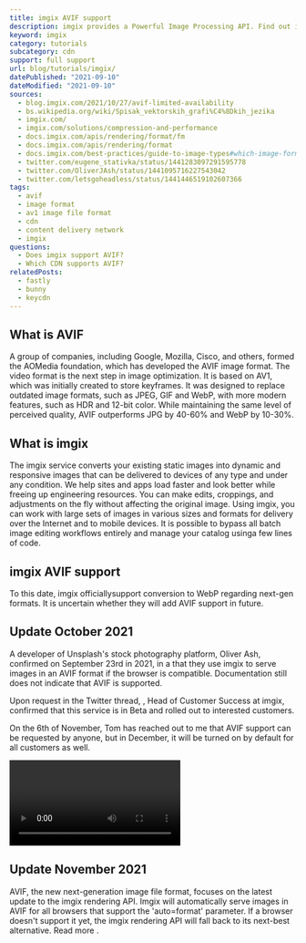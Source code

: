 ```yaml
---
title: imgix AVIF support
description: imgix provides a Powerful Image Processing API. Find out if you can use AVIF images in imgix.
keyword: imgix
category: tutorials
subcategory: cdn
support: full support
url: blog/tutorials/imgix/
datePublished: "2021-09-10"
dateModified: "2021-09-10"
sources:
  - blog.imgix.com/2021/10/27/avif-limited-availability
  - bs.wikipedia.org/wiki/Spisak_vektorskih_grafi%C4%8Dkih_jezika
  - imgix.com/
  - imgix.com/solutions/compression-and-performance
  - docs.imgix.com/apis/rendering/format/fm
  - docs.imgix.com/apis/rendering/format
  - docs.imgix.com/best-practices/guide-to-image-types#which-image-formats-can-be-served-with-imgix
  - twitter.com/eugene_stativka/status/1441283097291595778
  - twitter.com/OliverJAsh/status/1441095716227543042
  - twitter.com/letsgoheadless/status/1441446519102607366
tags:
  - avif
  - image format
  - av1 image file format
  - cdn
  - content delivery network
  - imgix
questions:
  - Does imgix support AVIF?
  - Which CDN supports AVIF?
relatedPosts:
  - fastly
  - bunny
  - keycdn
---
```


## What is AVIF

A group of companies, including Google, Mozilla, Cisco, and others, formed the AOMedia foundation, which has developed the AVIF image format. The video format is the next step in image optimization. It is based on AV1, which was initially created to store keyframes. It was designed to replace outdated image formats, such as JPEG, GIF and WebP, with more modern features, such as HDR and 12-bit color. While maintaining the same level of perceived quality, AVIF outperforms JPG by 40-60% and WebP by 10-30%.

## What is imgix

The imgix service converts your existing static images into dynamic and responsive images that can be delivered to devices of any type and under any condition. We help sites and apps load faster and look better while freeing up engineering resources. You can make edits, croppings, and adjustments on the fly without affecting the original image. Using imgix, you can work with large sets of images in various sizes and formats for delivery over the Internet and to mobile devices. It is possible to bypass all batch image editing workflows entirely and manage your catalog usinga few lines of code.

## imgix AVIF support

To this date, imgix officiallysupport conversion to WebP regarding next-gen formats. It is uncertain whether they will add AVIF support in future.

## Update October 2021

A developer of Unsplash's stock photography platform, Oliver Ash, confirmed on September 23rd in 2021, in a <Link href="twitter.com/eugene_stativka/status/1441283097291595778" text="tweet"/> that they use imgix to serve images in an AVIF format if the browser is compatible. Documentation still does not indicate that AVIF is supported.

Upon request in the Twitter thread, <Link href="twitter.com/letsgoheadless" text="Tom Dale"/>, Head of Customer Success at imgix, confirmed that this service is in Beta and rolled out to interested customers.

<Quote
  author="Tom Dale"
  source="twitter.com/letsgoheadless/status/1441446519102607366"
  text="Hi Eugene, ya, it is beta and we are rolling it out to customers that want to opt-in. We will be bringing it to all as well.doing opt-ins first. I can get you added to the onefootball & imgix shared slack channel we have and talk about opting in there."
/>

On the 6th of November, Tom has reached out to me that AVIF support can be requested by anyone, but in December, it will be turned on by default for all customers as well.

<Video
  id="ouUgppbKvlk"
  length="02:45"
  title="Announcing AVIF at imgix"
  description="An exciting update to the imgix rendering API puts AVIF, the new next-gen image file format, front and center. Learn in this video why AVIF is so exciting from Alfonso, the imgix engineering team leader that worked on bringing this file format to auto=format."
/>

## Update November 2021

AVIF, the new next-generation image file format, focuses on the latest update to the imgix rendering API. Imgix will automatically serve images in AVIF for all browsers that support the 'auto=format' parameter. If a browser doesn't support it yet, the imgix rendering API will fall back to its next-best alternative. Read more <Link href="blog.imgix.com/2021/10/27/avif-limited-availability" text="in the new official article"/>.
